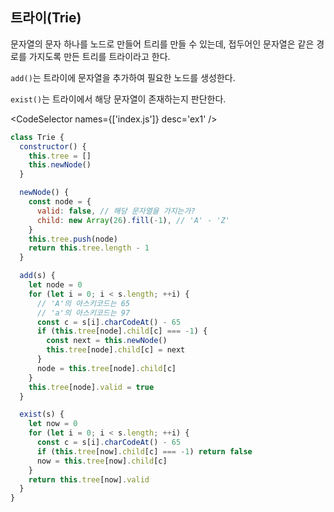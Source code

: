 
## 트라이(Trie)

문자열의 문자 하나를 노드로 만들어 트리를 만들 수 있는데, 접두어인 문자열은 같은 경로를 가지도록 만든 트리를 트라이라고 한다.

`add()`는 트라이에 문자열을 추가하여 필요한 노드를 생성한다.

`exist()`는 트라이에서 해당 문자열이 존재하는지 판단한다.

<CodeSelector names={['index.js']} desc='ex1' />

```js showLineNumbers
class Trie {
  constructor() {
    this.tree = []
    this.newNode()
  }

  newNode() {
    const node = {
      valid: false, // 해당 문자열을 가지는가?
      child: new Array(26).fill(-1), // 'A' - 'Z'
    }
    this.tree.push(node)
    return this.tree.length - 1
  }

  add(s) {
    let node = 0
    for (let i = 0; i < s.length; ++i) {
      // 'A'의 아스키코드는 65
      // 'a'의 아스키코드는 97
      const c = s[i].charCodeAt() - 65
      if (this.tree[node].child[c] === -1) {
        const next = this.newNode()
        this.tree[node].child[c] = next
      }
      node = this.tree[node].child[c]
    }
    this.tree[node].valid = true
  }

  exist(s) {
    let now = 0
    for (let i = 0; i < s.length; ++i) {
      const c = s[i].charCodeAt() - 65
      if (this.tree[now].child[c] === -1) return false
      now = this.tree[now].child[c]
    }
    return this.tree[now].valid
  }
}
```
